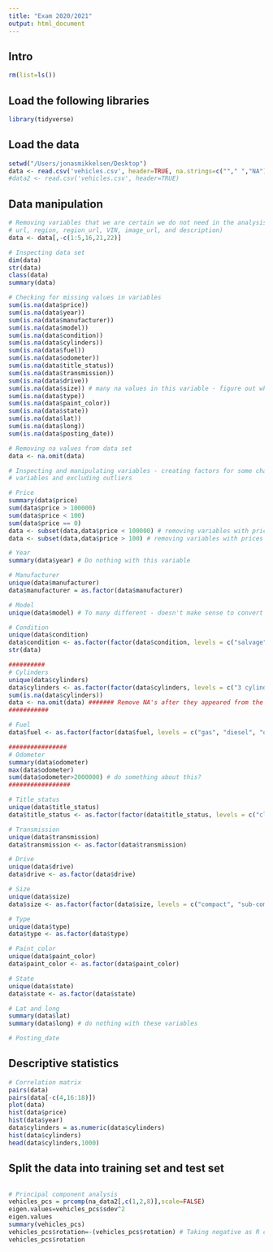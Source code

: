 ```yaml
---
title: "Exam 2020/2021"
output: html_document
---
```


## Intro
```r
rm(list=ls())
```

## Load the following libraries
```r
library(tidyverse)
```

## Load the data
```r
setwd("/Users/jonasmikkelsen/Desktop")
data <- read.csv('vehicles.csv', header=TRUE, na.strings=c(""," ","NA"))
#data2 <- read.csv('vehicles.csv', header=TRUE)
```

## Data manipulation
```r
# Removing variables that we are certain we do not need in the analysis (X, id, 
# url, region, region_url, VIN, image_url, and description)
data <- data[,-c(1:5,16,21,22)]
```

```r
# Inspecting data set
dim(data)
str(data)
class(data)
summary(data)
```

```r
# Checking for missing values in variables
sum(is.na(data$price))
sum(is.na(data$year))
sum(is.na(data$manufacturer))
sum(is.na(data$model))
sum(is.na(data$condition))
sum(is.na(data$cylinders))
sum(is.na(data$fuel))
sum(is.na(data$odometer))
sum(is.na(data$title_status))
sum(is.na(data$transmission))
sum(is.na(data$drive))
sum(is.na(data$size)) # many na values in this variable - figure out whether to exclude it completely from data set
sum(is.na(data$type))
sum(is.na(data$paint_color))
sum(is.na(data$state))
sum(is.na(data$lat))
sum(is.na(data$long))
sum(is.na(data$posting_date))
```

```r
# Removing na values from data set
data <- na.omit(data)
```

```r
# Inspecting and manipulating variables - creating factors for some character 
# variables and excluding outliers

# Price
summary(data$price)
sum(data$price > 100000)
sum(data$price < 100)
sum(data$price == 0)
data <- subset(data,data$price < 100000) # removing variables with prices above $100,000
data <- subset(data,data$price > 100) # removing variables with prices below $100

# Year
summary(data$year) # Do nothing with this variable

# Manufacturer
unique(data$manufacturer)
data$manufacturer = as.factor(data$manufacturer)

# Model
unique(data$model) # To many different - doesn't make sense to convert to factor?

# Condition
unique(data$condition)
data$condition <- as.factor(factor(data$condition, levels = c("salvage", "fair", "good", "excellent", "like new", "new"), ordered = "TRUE"))
str(data)

##########
# Cylinders
unique(data$cylinders)
data$cylinders <- as.factor(factor(data$cylinders, levels = c("3 cylinders" , "4 cylinders", "5 cylinders", "6 cylinders", "8 cylinders", "10 cylinders", "12 cylinders" ), ordered = "TRUE"))
sum(is.na(data$cylinders))
data <- na.omit(data) ####### Remove NA's after they appeared from the category "other"
###########

# Fuel
data$fuel <- as.factor(factor(data$fuel, levels = c("gas", "diesel", "other", "hybrid", "electric"), ordered = "FALSE"))

################
# Odometer
summary(data$odometer)
max(data$odometer)
sum(data$odometer>2000000) # do something about this?
#################

# Title_status
unique(data$title_status)
data$title_status <- as.factor(factor(data$title_status, levels = c("clean", "lien", "missing", "salvage", "rebuilt", "parts only"), ordered = "FALSE"))

# Transmission
unique(data$transmission)
data$transmission <- as.factor(data$transmission)

# Drive
unique(data$drive)
data$drive <- as.factor(data$drive)

# Size
unique(data$size)
data$size <- as.factor(factor(data$size, levels = c("compact", "sub-compact", "mid-size", "full-size"), ordered = "TRUE"))

# Type
unique(data$type)
data$type <- as.factor(data$type)

# Paint_color
unique(data$paint_color)
data$paint_color <- as.factor(data$paint_color)

# State
unique(data$state)
data$state <- as.factor(data$state)

# Lat and long 
summary(data$lat)
summary(data$long) # do nothing with these variables

# Posting_date

```

## Descriptive statistics
```r
# Correlation matrix
pairs(data)
pairs(data[-c(4,16:18)])
plot(data)
hist(data$price)
hist(data$year)
data$cylinders = as.numeric(data$cylinders)
hist(data$cylinders)
head(data$cylinders,1000)
```


## Split the data into training set and test set
```r

```


```r
# Principal component analysis
vehicles_pcs = prcomp(na_data2[,c(1,2,8)],scale=FALSE)
eigen.values=vehicles_pcs$sdev^2
eigen.values
summary(vehicles_pcs)
vehicles_pcs$rotation=-(vehicles_pcs$rotation) # Taking negative as R computes reversed numbers
vehicles_pcs$rotation
```


